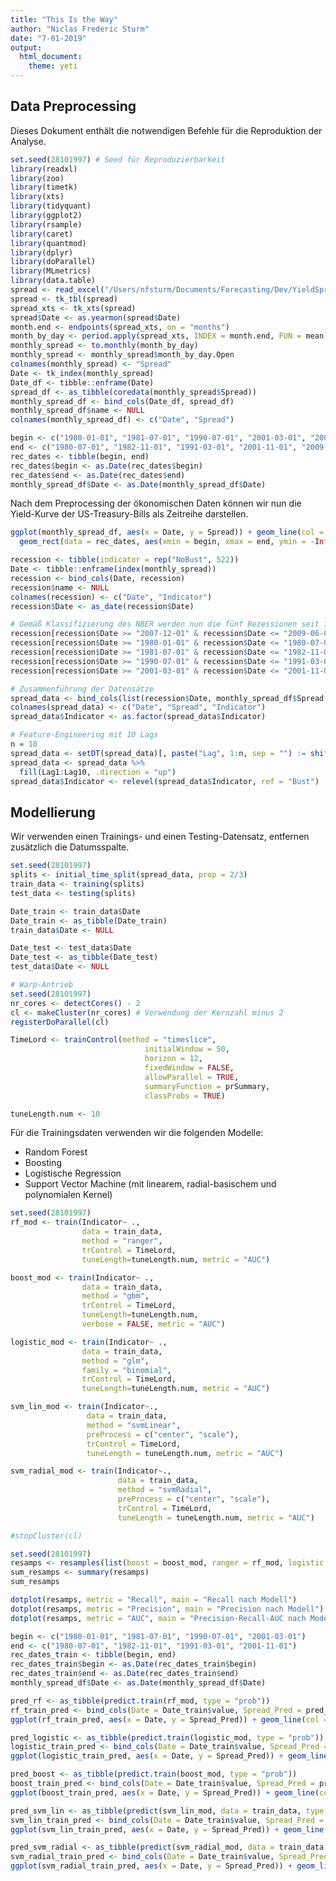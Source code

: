 ```yaml
---
title: "This Is the Way"
author: "Niclas Frederic Sturm"
date: "7-01-2019"
output:
  html_document:
    theme: yeti
---
```


## Data Preprocessing

Dieses Dokument enthält die notwendigen Befehle für die Reproduktion der Analyse. 

```r
set.seed(28101997) # Seed für Reproduzierbarkeit
library(readxl)
library(zoo)
library(timetk)
library(xts)
library(tidyquant)
library(ggplot2)
library(rsample)
library(caret)
library(quantmod)
library(dplyr)
library(doParallel)
library(MLmetrics)
library(data.table)
spread <- read_excel("/Users/nfsturm/Documents/Forecasting/Dev/YieldSpread.xls", range = "A12:B11353", col_names = c("Date", "Spread"))
spread <- tk_tbl(spread)
spread_xts <- tk_xts(spread)
spread$Date <- as.yearmon(spread$Date)
month.end <- endpoints(spread_xts, on = "months")
month_by_day <- period.apply(spread_xts, INDEX = month.end, FUN = mean)
monthly_spread <- to.monthly(month_by_day)
monthly_spread <- monthly_spread$month_by_day.Open
colnames(monthly_spread) <- "Spread"
Date <- tk_index(monthly_spread)
Date_df <- tibble::enframe(Date)
spread_df <- as_tibble(coredata(monthly_spread$Spread))
monthly_spread_df <- bind_cols(Date_df, spread_df)
monthly_spread_df$name <- NULL
colnames(monthly_spread_df) <- c("Date", "Spread")
```

```r
begin <- c("1980-01-01", "1981-07-01", "1990-07-01", "2001-03-01", "2007-12-01")
end <- c("1980-07-01", "1982-11-01", "1991-03-01", "2001-11-01", "2009-06-01")
rec_dates <- tibble(begin, end)
rec_dates$begin <- as.Date(rec_dates$begin)
rec_dates$end <- as.Date(rec_dates$end)
monthly_spread_df$Date <- as.Date(monthly_spread_df$Date)
```

Nach dem Preprocessing der ökonomischen Daten können wir nun die Yield-Kurve der US-Treasury-Bills als Zeitreihe darstellen.

```r
ggplot(monthly_spread_df, aes(x = Date, y = Spread)) + geom_line(col = "#4CA3DD") + theme_classic() + geom_hline(yintercept = 0) + theme(text = element_text(family = "Crimson", size = 12)) + labs(title = "Yield Spread von 1976 bis 2019", subtitle = "Monatlicher Durchschnitt (10-Year Maturity - 2-Year Maturity)", caption = "Quelle: FRED") + 
  geom_rect(data = rec_dates, aes(xmin = begin, xmax = end, ymin = -Inf, ymax = +Inf), alpha = 0.5, fill= "grey80", inherit.aes = FALSE)
```

```r
recession <- tibble(indicator = rep("NoBust", 522))
Date <- tibble::enframe(index(monthly_spread))
recession <- bind_cols(Date, recession)
recession$name <- NULL
colnames(recession) <- c("Date", "Indicator")
recession$Date <- as_date(recession$Date)

# Gemäß Klassifizierung des NBER werden nun die fünf Rezessionen seit 1975 eingetragen.
recession[recession$Date >= "2007-12-01" & recession$Date <= "2009-06-01",]$Indicator <- "Bust"
recession[recession$Date >= "1980-01-01" & recession$Date <= "1980-07-01",]$Indicator <- "Bust"
recession[recession$Date >= "1981-07-01" & recession$Date <= "1982-11-01",]$Indicator <- "Bust"
recession[recession$Date >= "1990-07-01" & recession$Date <= "1991-03-01",]$Indicator <- "Bust"
recession[recession$Date >= "2001-03-01" & recession$Date <= "2001-11-01",]$Indicator <- "Bust"

# Zusammenführung der Datensätze
spread_data <- bind_cols(list(recession$Date, monthly_spread_df$Spread, recession$Indicator))
colnames(spread_data) <- c("Date", "Spread", "Indicator")
spread_data$Indicator <- as.factor(spread_data$Indicator)

# Feature-Engineering mit 10 Lags
n = 10
spread_data <- setDT(spread_data)[, paste("Lag", 1:n, sep = "") := shift(Spread, 1:n)][]
spread_data <- spread_data %>%
  fill(Lag1:Lag10, .direction = "up")
spread_data$Indicator <- relevel(spread_data$Indicator, ref = "Bust")
```

## Modellierung

Wir verwenden einen Trainings- und einen Testing-Datensatz, entfernen zusätzlich die Datumsspalte. 

```r
set.seed(28101997)
splits <- initial_time_split(spread_data, prop = 2/3)
train_data <- training(splits)
test_data <- testing(splits)

Date_train <- train_data$Date
Date_train <- as_tibble(Date_train)
train_data$Date <- NULL

Date_test <- test_data$Date
Date_test <- as_tibble(Date_test)
test_data$Date <- NULL
```

```r
# Warp-Antrieb
set.seed(28101997)
nr_cores <- detectCores() - 2
cl <- makeCluster(nr_cores) # Verwendung der Kernzahl minus 2
registerDoParallel(cl)

TimeLord <- trainControl(method = "timeslice",
                              initialWindow = 50,
                              horizon = 12,
                              fixedWindow = FALSE,
                              allowParallel = TRUE,
                              summaryFunction = prSummary,
                              classProbs = TRUE)

tuneLength.num <- 10
```

Für die Trainingsdaten verwenden wir die folgenden Modelle:

* Random Forest
* Boosting
* Logistische Regression
* Support Vector Machine (mit linearem, radial-basischem und polynomialen Kernel)

```r
set.seed(28101997)
rf_mod <- train(Indicator~ .,
                data = train_data,
                method = "ranger",
                trControl = TimeLord,
                tuneLength=tuneLength.num, metric = "AUC")

boost_mod <- train(Indicator~ .,
                data = train_data,
                method = "gbm",
                trControl = TimeLord,
                tuneLength=tuneLength.num,
                verbose = FALSE, metric = "AUC")

logistic_mod <- train(Indicator~ .,
                data = train_data,
                method = "glm",
                family = "binomial",
                trControl = TimeLord,
                tuneLength=tuneLength.num, metric = "AUC")

svm_lin_mod <- train(Indicator~.,
                 data = train_data,
                 method = "svmLinear",
                 preProcess = c("center", "scale"),
                 trControl = TimeLord,
                 tuneLength = tuneLength.num, metric = "AUC")

svm_radial_mod <- train(Indicator~.,
                        data = train_data,
                        method = "svmRadial",
                        preProcess = c("center", "scale"),
                        trControl = TimeLord,
                        tuneLength = tuneLength.num, metric = "AUC")

#stopCluster(cl)
```

```r
set.seed(28101997)
resamps <- resamples(list(boost = boost_mod, ranger = rf_mod, logistic = logistic_mod, svm_lin = svm_lin_mod, svm_radial = svm_radial_mod))
sum_resamps <- summary(resamps)
sum_resamps
```

```r
dotplot(resamps, metric = "Recall", main = "Recall nach Modell")
dotplot(resamps, metric = "Precision", main = "Precision nach Modell")
dotplot(resamps, metric = "AUC", main = "Precision-Recall-AUC nach Modell")
```

```r
begin <- c("1980-01-01", "1981-07-01", "1990-07-01", "2001-03-01")
end <- c("1980-07-01", "1982-11-01", "1991-03-01", "2001-11-01")
rec_dates_train <- tibble(begin, end)
rec_dates_train$begin <- as.Date(rec_dates_train$begin)
rec_dates_train$end <- as.Date(rec_dates_train$end)
monthly_spread_df$Date <- as.Date(monthly_spread_df$Date)
```

```r
pred_rf <- as_tibble(predict.train(rf_mod, type = "prob"))
rf_train_pred <- bind_cols(Date = Date_train$value, Spread_Pred = pred_rf$Bust)
ggplot(rf_train_pred, aes(x = Date, y = Spread_Pred)) + geom_line(col = "#4CA3DD") + theme_classic() + theme(text = element_text(family = "Crimson", size = 12)) + geom_rect(data = rec_dates_train, aes(xmin = begin, xmax = end, ymin = -Inf, ymax = +Inf), alpha = 0.5, fill= "grey80", inherit.aes = FALSE)

pred_logistic <- as_tibble(predict.train(logistic_mod, type = "prob"))
logistic_train_pred <- bind_cols(Date = Date_train$value, Spread_Pred = pred_logistic$Bust)
ggplot(logistic_train_pred, aes(x = Date, y = Spread_Pred)) + geom_line(col = "#4CA3DD") + theme_classic() + theme(text = element_text(family = "Crimson", size = 12)) + geom_rect(data = rec_dates_train, aes(xmin = begin, xmax = end, ymin = -Inf, ymax = +Inf), alpha = 0.5, fill= "grey80", inherit.aes = FALSE)

pred_boost <- as_tibble(predict.train(boost_mod, type = "prob"))
boost_train_pred <- bind_cols(Date = Date_train$value, Spread_Pred = pred_boost$Bust)
ggplot(boost_train_pred, aes(x = Date, y = Spread_Pred)) + geom_line(col = "#4CA3DD") + theme_classic() + theme(text = element_text(family = "Crimson", size = 12)) + geom_rect(data = rec_dates_train, aes(xmin = begin, xmax = end, ymin = -Inf, ymax = +Inf), alpha = 0.5, fill= "grey80", inherit.aes = FALSE)

pred_svm_lin <- as_tibble(predict(svm_lin_mod, data = train_data, type = "prob"))
svm_lin_train_pred <- bind_cols(Date = Date_train$value, Spread_Pred = pred_svm_lin$Bust)
ggplot(svm_lin_train_pred, aes(x = Date, y = Spread_Pred)) + geom_line(col = "#4CA3DD") + theme_classic() + theme(text = element_text(family = "Crimson", size = 12)) + geom_rect(data = rec_dates_train, aes(xmin = begin, xmax = end, ymin = -Inf, ymax = +Inf), alpha = 0.5, fill= "grey80", inherit.aes = FALSE)

pred_svm_radial <- as_tibble(predict(svm_radial_mod, data = train_data, type = "prob"))
svm_radial_train_pred <- bind_cols(Date = Date_train$value, Spread_Pred = pred_svm_radial$Bust)
ggplot(svm_radial_train_pred, aes(x = Date, y = Spread_Pred)) + geom_line(col = "#4CA3DD") + theme_classic() + theme(text = element_text(family = "Crimson", size = 12)) + geom_rect(data = rec_dates_train, aes(xmin = begin, xmax = end, ymin = -Inf, ymax = +Inf), alpha = 0.5, fill= "grey80", inherit.aes = FALSE)
```

